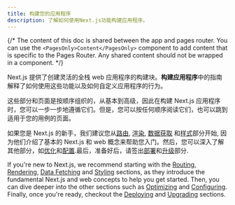 ```yaml
---
title: 构建您的应用程序
description: 了解如何使用Next.js功能构建应用程序。
---
```


{/* The content of this doc is shared between the app and pages router. You can use the `<PagesOnly>Content</PagesOnly>` component to add content that is specific to the Pages Router. Any shared content should not be wrapped in a component. */}

Next.js 提供了创建灵活的全栈 web 应用程序的构建块。**构建应用程序**中的指南解释了如何使用这些功能以及如何自定义应用程序的行为。

这些部分和页面是按顺序组织的，从基本到高级，因此在构建 Next.js 应用程序时，您可以一步一步地遵循它们。但是，您可以按任何顺序阅读它们，也可以跳到适用于您的用例的页面。

<AppOnly>

如果您是 Next.js 的新手，我们建议您从[路由](/docs/app/building-your-application/routing), [渲染](/docs/app/building-your-application/rendering), [数据获取](/docs/app/building-your-application/data-fetching) 和[样式](/docs/app/building-your-application/styling)部分开始, 因为他们介绍了基本的 Next.js 和 web 概念来帮助您入门。然后，您可以深入了解其他部分，如[优化](/docs/app/building-your-application/optimizing)和[配置](/docs/app/building-your-application/configuring).最后，准备好后，请签出[部署](/docs/app/building-your-application/deploying)和[升级](/docs/app/building-your-application/upgrading)部分.

</AppOnly>

<PagesOnly>

If you're new to Next.js, we recommend starting with the [Routing](/docs/pages/building-your-application/routing), [Rendering](/docs/pages/building-your-application/rendering), [Data Fetching](/docs/pages/building-your-application/data-fetching) and [Styling](/docs/pages/building-your-application/styling) sections, as they introduce the fundamental Next.js and web concepts to help you get started. Then, you can dive deeper into the other sections such as [Optimizing](/docs/pages/building-your-application/optimizing) and [Configuring](/docs/pages/building-your-application/configuring). Finally, once you're ready, checkout the [Deploying](/docs/pages/building-your-application/deploying) and [Upgrading](/docs/pages/building-your-application/upgrading) sections.

</PagesOnly>
